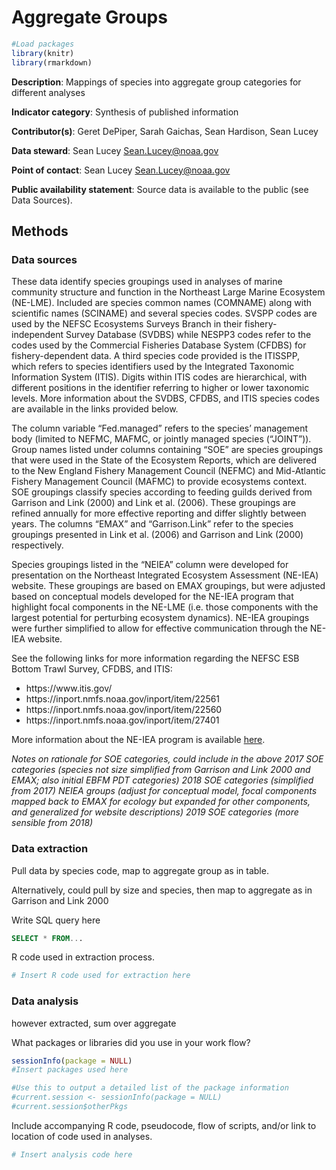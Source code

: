 # Aggregate Groups {#aggroups}

```r

#Load packages
library(knitr)
library(rmarkdown)

```


**Description**: Mappings of species into aggregate group categories for different analyses

**Indicator category**: Synthesis of published information 

**Contributor(s)**: Geret DePiper, Sarah Gaichas, Sean Hardison, Sean Lucey
  
**Data steward**: Sean Lucey <Sean.Lucey@noaa.gov>
  
**Point of contact**: Sean Lucey <Sean.Lucey@noaa.gov>
  
**Public availability statement**: Source data is available to the public (see Data Sources). 


## Methods


### Data sources

These data identify species groupings used in analyses of marine community structure and function in the Northeast Large Marine Ecosystem (NE-LME). Included are species common names (COMNAME) along with scientific names (SCINAME) and several species codes. SVSPP codes are used by the NEFSC Ecosystems Surveys Branch in their fishery-independent Survey Database (SVDBS) while NESPP3 codes refer to the codes used by the Commercial Fisheries Database System (CFDBS) for fishery-dependent data. A third species code provided is the ITISSPP, which refers to species identifiers used by the Integrated Taxonomic Information System (ITIS). Digits within ITIS codes are hierarchical, with different positions in the identifier referring to higher or lower taxonomic levels. More information about the SVDBS, CFDBS, and ITIS species codes are available in the links provided below.

The column variable "Fed.managed" refers to the species' management body (limited to NEFMC, MAFMC, or jointly managed species ("JOINT")). Group names listed under columns containing "SOE" are species groupings that were used in the State of the Ecosystem Reports, which are delivered to the New England Fishery Management Council (NEFMC) and Mid-Atlantic Fishery Management Council (MAFMC) to provide ecosystems context. SOE groupings classify species according to feeding guilds derived from Garrison and Link (2000) and Link et al. (2006). These groupings are refined annually for more effective reporting and differ slightly between years. The columns "EMAX" and "Garrison.Link" refer to the species groupings presented in Link et al. (2006) and Garrison and Link (2000) respectively. 

Species groupings listed in the "NEIEA" column were developed for presentation on the Northeast Integrated Ecosystem Assessment (NE-IEA) website. These groupings are based on EMAX groupings, but were adjusted based on conceptual models developed for the NE-IEA program that highlight focal components in the NE-LME (i.e. those components with the largest potential for perturbing ecosystem dynamics). NE-IEA groupings were further simplified to allow for effective communication through the NE-IEA website.

See the following links for more information regarding the NEFSC ESB Bottom Trawl Survey, CFDBS, and ITIS:  

*    https://www.itis.gov/  
*    https://inport.nmfs.noaa.gov/inport/item/22561  
*    https://inport.nmfs.noaa.gov/inport/item/22560  
*    https://inport.nmfs.noaa.gov/inport/item/27401  	

More information about the NE-IEA program is available [here](http://integratedecosystemassessment.noaa.gov).

*Notes on rationale for SOE categories, could include in the above
  2017 SOE categories (species not size simplified from Garrison and Link 2000 and EMAX; also initial EBFM PDT categories)
  2018 SOE categories (simplified from 2017)
  NEIEA groups (adjust for conceptual model, focal components mapped back to EMAX for ecology but expanded for other components, and generalized for website descriptions)
  2019 SOE categories (more sensible from 2018)*

### Data extraction 

Pull data by species code, map to aggregate group as in table.

Alternatively, could pull by size and species, then map to aggregate as in Garrison and Link 2000



Write SQL query here
```sql
SELECT * FROM...
```

R code used in extraction process.
```r
# Insert R code used for extraction here
```

### Data analysis


however extracted, sum over aggregate




What packages or libraries did you use in your work flow?
```r
sessionInfo(package = NULL)
#Insert packages used here

#Use this to output a detailed list of the package information
#current.session <- sessionInfo(package = NULL)
#current.session$otherPkgs
```


Include accompanying R code, pseudocode, flow of scripts, and/or link to location of code used in analyses.
```r
# Insert analysis code here
```








